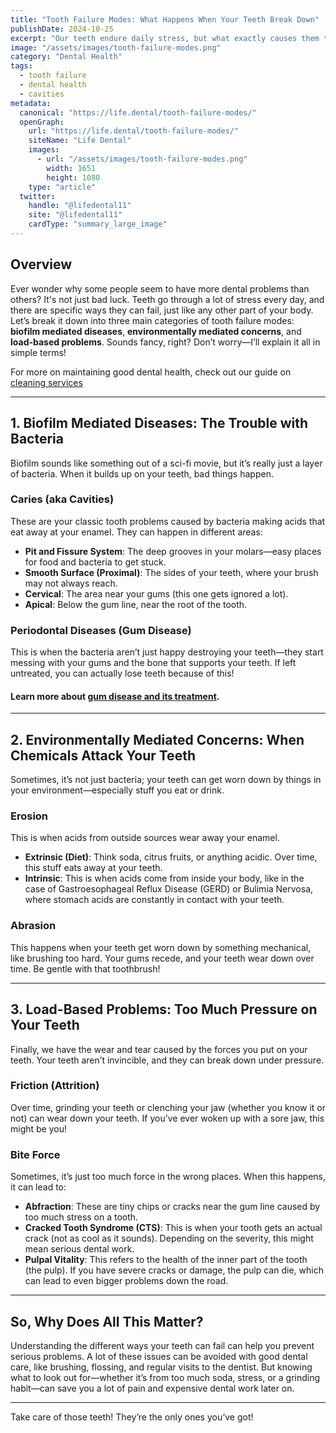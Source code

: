 ```yaml
---
title: "Tooth Failure Modes: What Happens When Your Teeth Break Down"
publishDate: 2024-10-25
excerpt: "Our teeth endure daily stress, but what exactly causes them to break down? This guide explains the three main types of tooth failure modes—biofilm mediated diseases, environmental factors, and load-based issues—so you can keep your smile healthy."
image: "/assets/images/tooth-failure-modes.png"
category: "Dental Health"
tags:
  - tooth failure
  - dental health
  - cavities
metadata:
  canonical: "https://life.dental/tooth-failure-modes/"
  openGraph:
    url: "https://life.dental/tooth-failure-modes/"
    siteName: "Life Dental"
    images:
      - url: "/assets/images/tooth-failure-modes.png"
        width: 1651
        height: 1080
    type: "article"
  twitter:
    handle: "@lifedental11"
    site: "@lifedental11"
    cardType: "summary_large_image"
---
```


## Overview

Ever wonder why some people seem to have more dental problems than others? It's not just bad luck. Teeth go through a lot of stress every day, and there are specific ways they can fail, just like any other part of your body. Let’s break it down into three main categories of tooth failure modes: **biofilm mediated diseases**, **environmentally mediated concerns**, and **load-based problems**. Sounds fancy, right? Don’t worry—I’ll explain it all in simple terms!

For more on maintaining good dental health, check out our guide on [cleaning services](https://life.dental/cleaning)

---

## 1. Biofilm Mediated Diseases: The Trouble with Bacteria

Biofilm sounds like something out of a sci-fi movie, but it’s really just a layer of bacteria. When it builds up on your teeth, bad things happen.

### Caries (aka Cavities)

These are your classic tooth problems caused by bacteria making acids that eat away at your enamel. They can happen in different areas:

- **Pit and Fissure System**: The deep grooves in your molars—easy places for food and bacteria to get stuck.
- **Smooth Surface (Proximal)**: The sides of your teeth, where your brush may not always reach.
- **Cervical**: The area near your gums (this one gets ignored a lot).
- **Apical**: Below the gum line, near the root of the tooth.

### Periodontal Diseases (Gum Disease)

This is when the bacteria aren’t just happy destroying your teeth—they start messing with your gums and the bone that supports your teeth. If left untreated, you can actually lose teeth because of this!

#### Learn more about [gum disease and its treatment](https://life.dental/deepcleaning).
---

## 2. Environmentally Mediated Concerns: When Chemicals Attack Your Teeth

Sometimes, it’s not just bacteria; your teeth can get worn down by things in your environment—especially stuff you eat or drink.

### Erosion

This is when acids from outside sources wear away your enamel.

- **Extrinsic (Diet)**: Think soda, citrus fruits, or anything acidic. Over time, this stuff eats away at your teeth.
- **Intrinsic**: This is when acids come from inside your body, like in the case of Gastroesophageal Reflux Disease (GERD) or Bulimia Nervosa, where stomach acids are constantly in contact with your teeth.

### Abrasion

This happens when your teeth get worn down by something mechanical, like brushing too hard. Your gums recede, and your teeth wear down over time. Be gentle with that toothbrush!

---

## 3. Load-Based Problems: Too Much Pressure on Your Teeth

Finally, we have the wear and tear caused by the forces you put on your teeth. Your teeth aren’t invincible, and they can break down under pressure.

### Friction (Attrition)

Over time, grinding your teeth or clenching your jaw (whether you know it or not) can wear down your teeth. If you’ve ever woken up with a sore jaw, this might be you!

### Bite Force

Sometimes, it’s just too much force in the wrong places. When this happens, it can lead to:

- **Abfraction**: These are tiny chips or cracks near the gum line caused by too much stress on a tooth.
- **Cracked Tooth Syndrome (CTS)**: This is when your tooth gets an actual crack (not as cool as it sounds). Depending on the severity, this might mean serious dental work.
- **Pulpal Vitality**: This refers to the health of the inner part of the tooth (the pulp). If you have severe cracks or damage, the pulp can die, which can lead to even bigger problems down the road.

---

## So, Why Does All This Matter?

Understanding the different ways your teeth can fail can help you prevent serious problems. A lot of these issues can be avoided with good dental care, like brushing, flossing, and regular visits to the dentist. But knowing what to look out for—whether it’s from too much soda, stress, or a grinding habit—can save you a lot of pain and expensive dental work later on.

---

Take care of those teeth! They’re the only ones you’ve got!
